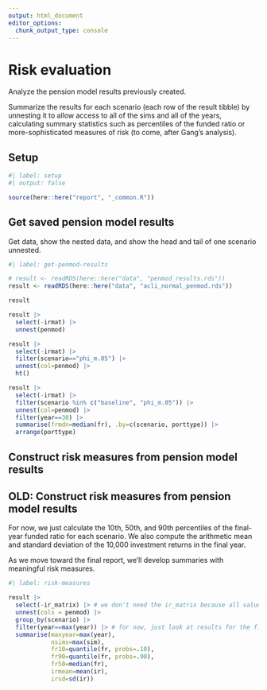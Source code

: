```yaml
---
output: html_document
editor_options: 
  chunk_output_type: console
---
```


# Risk evaluation

Analyze the pension model results previously created.

Summarize the results for each scenario (each row of the result tibble) by unnesting it to allow access to all of the sims and all of the years, calculating summary statistics such as percentiles of the funded ratio or more-sophisticated measures of risk (to come, after Gang's analysis).


## Setup

```r
#| label: setup
#| output: false

source(here::here("report", "_common.R"))

```


## Get saved pension model results

Get data, show the nested data, and show the head and tail of one scenario unnested.

```r
#| label: get-penmod-results

# result <- readRDS(here::here("data", "penmod_results.rds"))
result <- readRDS(here::here("data", "acli_normal_penmod.rds"))

result

result |> 
  select(-irmat) |> 
  unnest(penmod)

result |> 
  select(-irmat) |> 
  filter(scenario=="phi_m.05") |> 
  unnest(col=penmod) |> 
  ht()

result |> 
  select(-irmat) |> 
  filter(scenario %in% c("baseline", "phi_m.05")) |> 
  unnest(col=penmod) |> 
  filter(year==30) |> 
  summarise(frmdn=median(fr), .by=c(scenario, porttype)) |> 
  arrange(porttype)

```


## Construct risk measures from pension model results




## OLD: Construct risk measures from pension model results

For now, we just calculate the 10th, 50th, and 90th percentiles of the final-year funded ratio for each scenario. We also compute the arithmetic mean and standard deviation of the 10,000 investment returns in the final year.

As we move toward the final report, we'll develop summaries with meaningful risk measures.

```r
#| label: risk-measures

result |> 
  select(-ir_matrix) |> # we don't need the ir_matrix because all values are in the ir column of penmod
  unnest(cols = penmod) |> 
  group_by(scenario) |> 
  filter(year==max(year)) |> # for now, just look at results for the final year
  summarise(maxyear=max(year),
            nsims=max(sim),
            fr10=quantile(fr, probs=.10),
            fr90=quantile(fr, probs=.90),
            fr50=median(fr),
            irmean=mean(ir),
            irsd=sd(ir))

```



